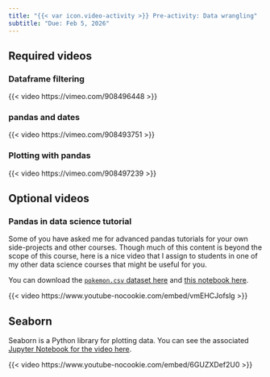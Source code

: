 ```yaml
---
title: "{{< var icon.video-activity >}} Pre-activity: Data wrangling"
subtitle: "Due: Feb 5, 2026"
---
```


## Required videos

### Dataframe filtering

{{< video https://vimeo.com/908496448 >}}

### pandas and dates

{{< video https://vimeo.com/908493751 >}}

### Plotting with pandas

{{< video https://vimeo.com/908497239 >}}

## Optional videos

### Pandas in data science tutorial

Some of you have asked me for advanced pandas tutorials for your own side-projects and other courses.
Though much of this content is beyond the scope of this course, here is a nice video that I assign to students in one of my other data science courses that might be useful for you.

You can download the [`pokemon.csv` dataset here](https://github.com/firasm/bits/raw/master/pokemon.csv) and [this notebook here](https://github.com/ubco-cmps/data301_course/raw/main/notes/week05/week05_pokemon.ipynb).

{{< video https://www.youtube-nocookie.com/embed/vmEHCJofslg >}}

## Seaborn

Seaborn is a Python library for plotting data.
You can see the associated [Jupyter Notebook for the video here](https://firas.moosvi.com/courses/data301/2022_WT2/notes/week06/Class6B/Class6B.html).

{{< video https://www.youtube-nocookie.com/embed/6GUZXDef2U0 >}}
